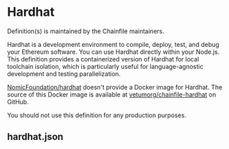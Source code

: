 
# Hardhat

Definition(s) is maintained by the Chainfile maintainers.

Hardhat is a development environment to compile, deploy, test, and debug your Ethereum software.
You can use Hardhat directly within your Node.js.
This definition provides a containerized version of Hardhat for local toolchain isolation,
which is particularly useful for language-agnostic development and testing parallelization.

[NomicFoundation/hardhat](https://github.com/NomicFoundation/hardhat) doesn't provide a Docker image for Hardhat.
The source of this Docker image is available at [vetumorg/chainfile-hardhat](https://github.com/vetumorg/chainfile-hardhat/tree/main/packages/hardhat-docker) on GitHub.

You should not use this definition for any production purposes.

## hardhat.json

<ChainfileDefinition schema={hardhat} />
